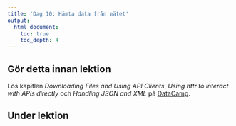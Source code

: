 ```yaml
---
title: 'Dag 10: Hämta data från nätet'
output:
  html_document:
    toc: true
    toc_depth: 4    
---
```


## Gör detta innan lektion

Lös kapitlen *Downloading Files and Using API Clients*, *Using httr to interact with APIs directly* och *Handling JSON and XML* på [DataCamp](https://www.datacamp.com/groups/statistisk-databehandling-vt18).

## Under lektion
